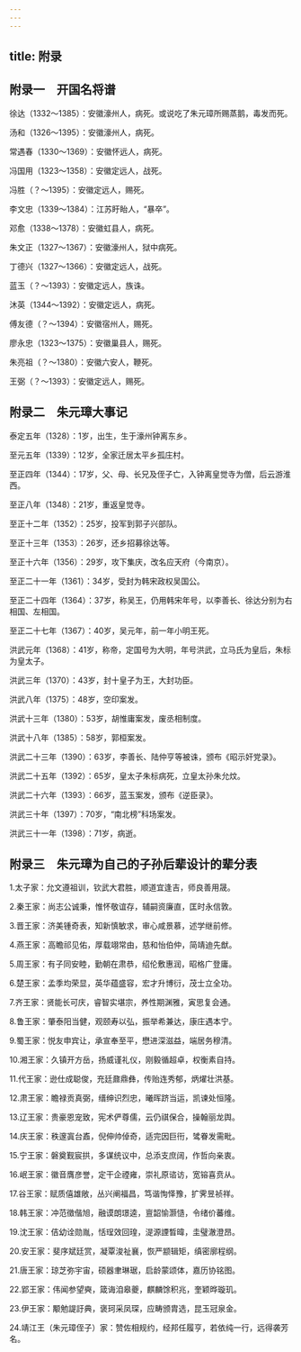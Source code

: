 ```yaml
---
---
---
```

title: 附录
---






## 附录一　开国名将谱


徐达（1332～1385）：安徽濠州人，病死。或说吃了朱元璋所赐蒸鹅，毒发而死。

汤和（1326～1395）：安徽濠州人，病死。

常遇春（1330～1369）：安徽怀远人，病死。

冯国用（1323～1358）：安徽定远人，战死。

冯胜（？～1395）：安徽定远人，赐死。

李文忠（1339～1384）：江苏盱眙人，“暴卒”。

邓愈（1338～1378）：安徽虹县人，病死。

朱文正（1327～1367）：安徽濠州人，狱中病死。

丁德兴（1327～1366）：安徽定远人，战死。

蓝玉（？～1393）：安徽定远人，族诛。

沐英（1344～1392）：安徽定远人，病死。

傅友德（？～1394）：安徽宿州人，赐死。

廖永忠（1323～1375）：安徽巢县人，赐死。

朱亮祖（？～1380）：安徽六安人，鞭死。

王弼（？～1393）：安徽定远人，赐死。





## 附录二　朱元璋大事记


泰定五年（1328）：1岁，出生，生于濠州钟离东乡。

至元五年（1339）：12岁，全家迁居太平乡孤庄村。

至正四年（1344）：17岁，父、母、长兄及侄子亡，入钟离皇觉寺为僧，后云游淮西。

至正八年（1348）：21岁，重返皇觉寺。

至正十二年（1352）：25岁，投军到郭子兴部队。

至正十三年（1353）：26岁，还乡招募徐达等。

至正十六年（1356）：29岁，攻下集庆，改名应天府（今南京）。

至正二十一年（1361）：34岁，受封为韩宋政权吴国公。

至正二十四年（1364）：37岁，称吴王，仍用韩宋年号，以李善长、徐达分别为右相国、左相国。

至正二十七年（1367）：40岁，吴元年，前一年小明王死。

洪武元年（1368）：41岁，称帝，定国号为大明，年号洪武，立马氏为皇后，朱标为皇太子。

洪武三年（1370）：43岁，封十皇子为王，大封功臣。

洪武八年（1375）：48岁，空印案发。

洪武十三年（1380）：53岁，胡惟庸案发，废丞相制度。

洪武十八年（1385）：58岁，郭桓案发。

洪武二十三年（1390）：63岁，李善长、陆仲亨等被诛，颁布《昭示奸党录》。

洪武二十五年（1392）：65岁，皇太子朱标病死，立皇太孙朱允炆。

洪武二十六年（1393）：66岁，蓝玉案发，颁布《逆臣录》。

洪武三十年（1397）：70岁，“南北榜”科场案发。

洪武三十一年（1398）：71岁，病逝。





## 附录三　朱元璋为自己的子孙后辈设计的辈分表


1.太子家：允文遵祖训，钦武大君胜，顺道宜逢吉，师良善用晟。

2.秦王家：尚志公诚秉，惟怀敬谊存，辅嗣资廉直，匡时永信敦。

3.晋王家：济美锺奇表，知新慎敏求，审心咸景慕，述学继前修。

4.燕王家：高瞻祁见佑，厚载翊常由，慈和怡伯仲，简靖迪先猷。

5.周王家：有子同安睦，勤朝在肃恭，绍伦敷惠润，昭格广登庸。

6.楚王家：孟季均荣显，英华蕴盛容，宏才升博衍，茂士立全功。

7.齐王家：贤能长可庆，睿智实堪宗，养性期渊雅，寅思复会通。

8.鲁王家：肇泰阳当健，观颐寿以弘，振举希兼达，康庄遇本宁。

9.蜀王家：悦友申宾让，承宣奉至平，懋进深滋益，端居务穆清。

10.湘王家：久镇开方岳，扬威谨礼仪，刚毅循超卓，权衡素自持。

11.代王家：逊仕成聪俊，充廷鼐鼎彝，传贻连秀郁，炳燿壮洪基。

12.肃王家：瞻禄贡真弼，缙绅识烈忠，曦晖跻当运，凯谏处恒隆。

13.辽王家：贵豪恩宠致，宪术俨尊儒，云仍祺保合，操翰丽龙舆。

14.庆王家：秩邃寘台鼒，倪伸帅倬奇，适完因巨衎，骘眷发需毗。

15.宁王家：磐奠觐宸拱，多谋统议中，总添支庶阔，作哲向亲衷。

16.岷王家：徽音膺彦誉，定干企禋雍，崇礼原谘访，宽镕喜贲从。

17.谷王家：赋质僖雄敞，丛兴阐福昌，笃谐恂怿豫，扩霁昱祯祥。

18.韩王家：冲范徵偕旭，融谟朗璟逵，亶韶愉灏慥，令绪价蕃维。

19.沈王家：佶幼诠勋胤，恬珵效回瑝，湜源諲晳暐，圭璧澈澄昂。

20.安王家：斐序斌廷赏，凝覃浚祉襄，恢严颛辑矩，缜密廓程纲。

21.唐王家：琼芝弥宇宙，硕器聿琳琚，启龄蒙颂体，嘉历协铭图。

22.郢王家：伟闻参望奭，箴诲洎皋夔，麒麟馀积兆，奎颖晔璇玑。

23.伊王家：颙勉諟訏典，褒珂采凤琛，应畴颁胄选，昆玉冠泉金。

24.靖江王（朱元璋侄子）家：赞佐相规约，经邦任履亨，若依纯一行，远得袭芳名。